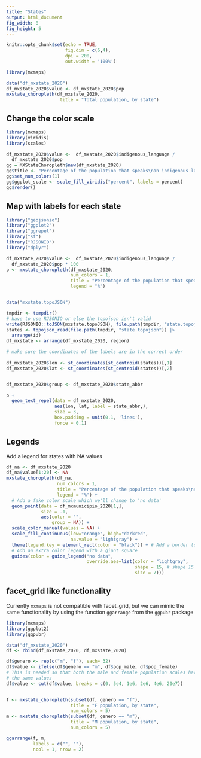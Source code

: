 ```yaml
---
title: "States"
output: html_document
fig_width: 8
fig_height: 5
---
```


```r
knitr::opts_chunk$set(echo = TRUE, 
                      fig.dim = c(6,4), 
                      dpi = 200, 
                      out.width = '100%')
```

```r
library(mxmaps)

data("df_mxstate_2020")
df_mxstate_2020$value <- df_mxstate_2020$pop
mxstate_choropleth(df_mxstate_2020,
                    title = "Total population, by state") 
```

## Change the color scale

```r
library(mxmaps)
library(viridis)
library(scales)

df_mxstate_2020$value <-  df_mxstate_2020$indigenous_language / 
  df_mxstate_2020$pop 
gg = MXStateChoropleth$new(df_mxstate_2020)
gg$title <- "Percentage of the population that speaks\nan indigenous language"
gg$set_num_colors(1)
gg$ggplot_scale <- scale_fill_viridis("percent", labels = percent)
gg$render()
```

## Map with labels for each state

```r
library("geojsonio")
library("ggplot2")
library("ggrepel")
library("sf")
library("RJSONIO")
library("dplyr")

df_mxstate_2020$value <-  df_mxstate_2020$indigenous_language / 
  df_mxstate_2020$pop * 100
p <- mxstate_choropleth(df_mxstate_2020, 
                        num_colors = 1,
                        title = "Percentage of the population that speaks\nan indigenous language",
                        legend = "%")


data("mxstate.topoJSON")

tmpdir <- tempdir()
# have to use RJSONIO or else the topojson isn't valid
write(RJSONIO::toJSON(mxstate.topoJSON), file.path(tmpdir, "state.topojson"))
states <- topojson_read(file.path(tmpdir, "state.topojson")) |>
  arrange(id)
df_mxstate <- arrange(df_mxstate_2020, region)

# make sure the coordinates of the labels are in the correct order
 
df_mxstate_2020$lon <- st_coordinates(st_centroid(states))[,1]
df_mxstate_2020$lat <- st_coordinates(st_centroid(states))[,2]


df_mxstate_2020$group <- df_mxstate_2020$state_abbr

p +
  geom_text_repel(data = df_mxstate_2020, 
                  aes(lon, lat, label = state_abbr,), 
                  size = 3,
                  box.padding = unit(0.1, 'lines'), 
                  force = 0.1)
```

## Legends

Add a legend for states with NA values

```r

df_na <- df_mxstate_2020
df_na$value[1:20] <- NA
mxstate_choropleth(df_na,
                   num_colors = 1,
                   title = "Percentage of the population that speaks\nan indigenous language",
                   legend = "%") +
  # Add a fake color scale which we'll change to 'no data'
  geom_point(data = df_mxmunicipio_2020[1,],
             size = -1,
             aes(color = "",
                 group = NA)) +
  scale_color_manual(values = NA) +
  scale_fill_continuous(low="orange", high="darkred", 
                        na.value = "lightgray") +
  theme(legend.key = element_rect(color = "black")) + # Add a border to the legend
  # Add an extra color legend with a giant square
  guides(color = guide_legend("no data",
                              override.aes=list(color = "lightgray",
                                                shape = 15, # shape 15 is a black square
                                                size = 7)))
```

## facet_grid like functionality

Currently `mxmaps` is not compatible with facet_grid, but we can mimic the
same functionality by using the function `ggarrange` from the `ggpubr` 
package

```r
library(mxmaps)
library(ggplot2)
library(ggpubr)

data("df_mxstate_2020")
df <- rbind(df_mxstate_2020, df_mxstate_2020)

df$genero <- rep(c("m", "f"), each= 32)
df$value <- ifelse(df$genero == "m", df$pop_male, df$pop_female)
# This is needed so that both the male and female population scales have
# the same values
df$value <- cut(df$value, breaks = c(0, 5e4, 1e6, 2e6, 4e6, 20e7))


f <- mxstate_choropleth(subset(df, genero == "f"),
                        title = "F population, by state",
                        num_colors = 5) 
m <- mxstate_choropleth(subset(df, genero == "m"),
                        title = "M population, by state",
                        num_colors = 5)

ggarrange(f, m,
          labels = c("", ""),
          ncol = 1, nrow = 2)
```

